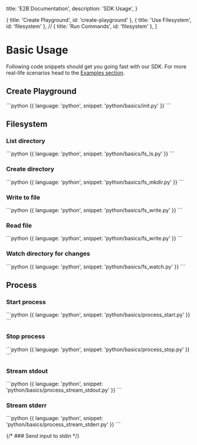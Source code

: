   title: 'E2B Documentation',
  description: 'SDK Usage',
}

  { title: 'Create Playground', id: 'create-playground' },
  { title: 'Use Filesystem', id: 'filesystem' },
  // { title: 'Run Commands', id: 'filesystem' },
]


# Basic Usage

Following code snippets should get you going fast with our SDK.
For more real-life scenarios head to the [Examples section](./examples/overview).

## Create Playground
<CodeGroup>
```python {{ language: 'python', snippet: 'python/basics/init.py' }}
```
</CodeGroup>

## Filesystem

### List directory
<CodeGroup>
```python {{ language: 'python', snippet: 'python/basics/fs_ls.py' }}
```
</CodeGroup>

### Create directory
<CodeGroup>
```python {{ language: 'python', snippet: 'python/basics/fs_mkdir.py' }}
```
</CodeGroup>

### Write to file
<CodeGroup>
```python {{ language: 'python', snippet: 'python/basics/fs_write.py' }}
```
</CodeGroup>

### Read file
<CodeGroup>
```python {{ language: 'python', snippet: 'python/basics/fs_write.py' }}
```
</CodeGroup>

### Watch directory for changes
<CodeGroup>
```python {{ language: 'python', snippet: 'python/basics/fs_watch.py' }}
```
</CodeGroup>

## Process

### Start process
<CodeGroup>
```python {{ language: 'python', snippet: 'python/basics/process_start.py' }}
```
</CodeGroup>

### Stop process
<CodeGroup>
```python {{ language: 'python', snippet: 'python/basics/process_stop.py' }}
```
</CodeGroup>

### Stream stdout
<CodeGroup>
```python {{ language: 'python', snippet: 'python/basics/process_stream_stdout.py' }}
```
</CodeGroup>

### Stream stderr
<CodeGroup>
```python {{ language: 'python', snippet: 'python/basics/process_stream_stderr.py' }}
```
</CodeGroup>

{/* ### Send input to stdin */}